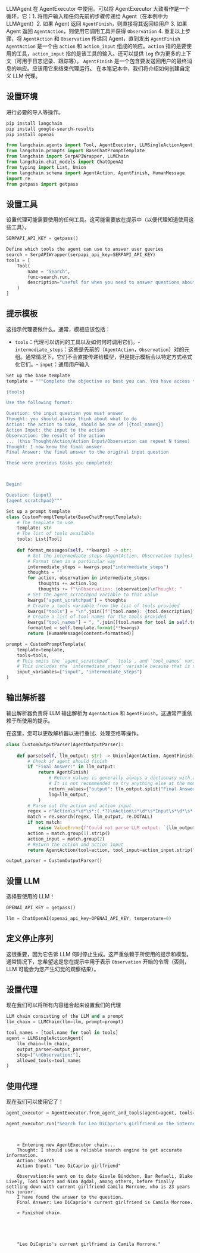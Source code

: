 LLMAgent 在 AgentExecutor 中使用。可以将 AgentExecutor 大致看作是一个循环，它：1. 将用户输入和任何先前的步骤传递给 Agent（在本例中为 LLMAgent）2. 如果 Agent 返回 `AgentFinish`，则直接将其返回给用户 3. 如果 Agent 返回 `AgentAction`，则使用它调用工具并获得 `Observation` 4. 重复以上步骤，将 `AgentAction` 和 `Observation` 传递回 Agent，直到发出 `AgentFinish`
`AgentAction` 是一个由 `action` 和 `action_input` 组成的响应。`action` 指的是要使用的工具，`action_input` 指的是该工具的输入。还可以提供 `log` 作为更多的上下文（可用于日志记录、跟踪等）。
`AgentFinish` 是一个包含要发送回用户的最终消息的响应。应该用它来结束代理运行。
在本笔记本中，我们将介绍如何创建自定义 LLM 代理。

<!-- 警告：此文件是自动生成的！请勿编辑！请编辑具有相同位置和名称的笔记本文件。 -->

## 设置环境

进行必要的导入等操作。

```bash
pip install langchain
pip install google-search-results
pip install openai
```


```python
from langchain.agents import Tool, AgentExecutor, LLMSingleActionAgent, AgentOutputParser
from langchain.prompts import BaseChatPromptTemplate
from langchain import SerpAPIWrapper, LLMChain
from langchain.chat_models import ChatOpenAI
from typing import List, Union
from langchain.schema import AgentAction, AgentFinish, HumanMessage
import re
from getpass import getpass
```

## 设置工具

设置代理可能需要使用的任何工具。这可能需要放在提示中（以便代理知道使用这些工具）。

```python
SERPAPI_API_KEY = getpass()
```


```python
Define which tools the agent can use to answer user queries
search = SerpAPIWrapper(serpapi_api_key=SERPAPI_API_KEY)
tools = [
    Tool(
        name = "Search",
        func=search.run,
        description="useful for when you need to answer questions about current events"
    )
]
```

## 提示模板

这指示代理要做什么。通常，模板应该包括：    

- `tools`：代理可以访问的工具以及如何何时调用它们。- `intermediate_steps`：这些是先前的（`AgentAction`，`Observation`）对的元组。通常情况下，它们不会直接传递给模型，但是提示模板会以特定方式格式化它们。- `input`：通用用户输入

```python
Set up the base template
template = """Complete the objective as best you can. You have access to the following tools:

{tools}

Use the following format:

Question: the input question you must answer
Thought: you should always think about what to do
Action: the action to take, should be one of [{tool_names}]
Action Input: the input to the action
Observation: the result of the action
... (this Thought/Action/Action Input/Observation can repeat N times)
Thought: I now know the final answer
Final Answer: the final answer to the original input question

These were previous tasks you completed:



Begin!

Question: {input}
{agent_scratchpad}"""
```


```python
Set up a prompt template
class CustomPromptTemplate(BaseChatPromptTemplate):
    # The template to use
    template: str
    # The list of tools available
    tools: List[Tool]
    
    def format_messages(self, **kwargs) -> str:
        # Get the intermediate steps (AgentAction, Observation tuples)
        # Format them in a particular way
        intermediate_steps = kwargs.pop("intermediate_steps")
        thoughts = ""
        for action, observation in intermediate_steps:
            thoughts += action.log
            thoughts += f"\nObservation: {observation}\nThought: "
        # Set the agent_scratchpad variable to that value
        kwargs["agent_scratchpad"] = thoughts
        # Create a tools variable from the list of tools provided
        kwargs["tools"] = "\n".join([f"{tool.name}: {tool.description}" for tool in self.tools])
        # Create a list of tool names for the tools provided
        kwargs["tool_names"] = ", ".join([tool.name for tool in self.tools])
        formatted = self.template.format(**kwargs)
        return [HumanMessage(content=formatted)]
```


```python
prompt = CustomPromptTemplate(
    template=template,
    tools=tools,
    # This omits the `agent_scratchpad`, `tools`, and `tool_names` variables because those are generated dynamically
    # This includes the `intermediate_steps` variable because that is needed
    input_variables=["input", "intermediate_steps"]
)
```

## 输出解析器

输出解析器负责将 LLM 输出解析为 `AgentAction` 和 `AgentFinish`。这通常严重依赖于所使用的提示。

在这里，您可以更改解析器以进行重试、处理空格等操作。

```python
class CustomOutputParser(AgentOutputParser):
    
    def parse(self, llm_output: str) -> Union[AgentAction, AgentFinish]:
        # Check if agent should finish
        if "Final Answer:" in llm_output:
            return AgentFinish(
                # Return values is generally always a dictionary with a single `output` key
                # It is not recommended to try anything else at the moment :)
                return_values={"output": llm_output.split("Final Answer:")[-1].strip()},
                log=llm_output,
            )
        # Parse out the action and action input
        regex = r"Action\s*\d*\s*:(.*?)\nAction\s*\d*\s*Input\s*\d*\s*:[\s]*(.*)"
        match = re.search(regex, llm_output, re.DOTALL)
        if not match:
            raise ValueError(f"Could not parse LLM output: `{llm_output}`")
        action = match.group(1).strip()
        action_input = match.group(2)
        # Return the action and action input
        return AgentAction(tool=action, tool_input=action_input.strip(" ").strip('"'), log=llm_output)
```


```python
output_parser = CustomOutputParser()
```

## 设置 LLM

选择要使用的 LLM！

```python
OPENAI_API_KEY = getpass()
```


```python
llm = ChatOpenAI(openai_api_key=OPENAI_API_KEY, temperature=0)
```

## 定义停止序列

这很重要，因为它告诉 LLM 何时停止生成。这严重依赖于所使用的提示和模型。通常情况下，您希望这是您在提示中用于表示 `Observation` 开始的令牌（否则，LLM 可能会为您产生幻觉的观察结果）。

## 设置代理

现在我们可以将所有内容组合起来设置我们的代理

```python
LLM chain consisting of the LLM and a prompt
llm_chain = LLMChain(llm=llm, prompt=prompt)
```


```python
tool_names = [tool.name for tool in tools]
agent = LLMSingleActionAgent(
    llm_chain=llm_chain, 
    output_parser=output_parser,
    stop=["\nObservation:"], 
    allowed_tools=tool_names
)
```

## 使用代理

现在我们可以使用它了！

```python
agent_executor = AgentExecutor.from_agent_and_tools(agent=agent, tools=tools, verbose=True)
```


```python
agent_executor.run("Search for Leo DiCaprio's girlfriend on the internet.")
```

<CodeOutputBlock lang="python">

```
    
    
    > Entering new AgentExecutor chain...
    Thought: I should use a reliable search engine to get accurate information.
    Action: Search
    Action Input: "Leo DiCaprio girlfriend"
    
    Observation:He went on to date Gisele Bündchen, Bar Refaeli, Blake Lively, Toni Garrn and Nina Agdal, among others, before finally settling down with current girlfriend Camila Morrone, who is 23 years his junior.
    I have found the answer to the question.
    Final Answer: Leo DiCaprio's current girlfriend is Camila Morrone.
    
    > Finished chain.





    "Leo DiCaprio's current girlfriend is Camila Morrone."
```

</CodeOutputBlock>
